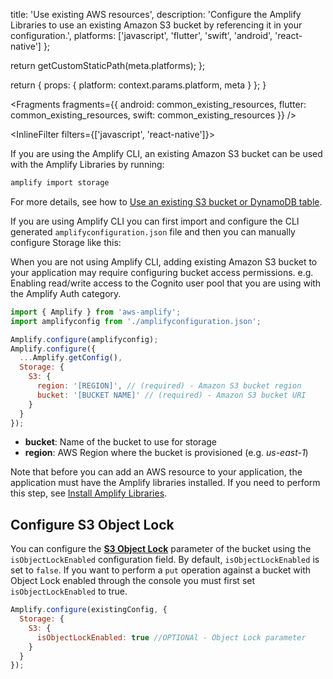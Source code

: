 
  title: 'Use existing AWS resources',
  description:
    'Configure the Amplify Libraries to use an existing Amazon S3 bucket by referencing it in your configuration.',
  platforms: ['javascript', 'flutter', 'swift', 'android', 'react-native']
};

  return getCustomStaticPath(meta.platforms);
};

  return {
    props: {
      platform: context.params.platform,
      meta
    }
  };
}


<Fragments
  fragments={{
    android: common_existing_resources,
    flutter: common_existing_resources,
    swift: common_existing_resources
  }}
/>

<InlineFilter filters={['javascript', 'react-native']}>

If you are using the Amplify CLI, an existing Amazon S3 bucket can be used with the Amplify Libraries by running:

```bash
amplify import storage
```

For more details, see how to [Use an existing S3 bucket or DynamoDB table](/cli/storage/import).

If you are using Amplify CLI you can first import and configure the CLI generated `amplifyconfiguration.json` file and then you can manually configure Storage like this:

<Callout warning>
  When you are not using Amplify CLI, adding existing Amazon S3 bucket to your
  application may require configuring bucket access permissions. e.g. Enabling
  read/write access to the Cognito user pool that you are using with the Amplify
  Auth category.
</Callout>

```javascript
import { Amplify } from 'aws-amplify';
import amplifyconfig from './amplifyconfiguration.json';

Amplify.configure(amplifyconfig);
Amplify.configure({
  ...Amplify.getConfig(),
  Storage: {
    S3: {
      region: '[REGION]', // (required) - Amazon S3 bucket region
      bucket: '[BUCKET NAME]' // (required) - Amazon S3 bucket URI
    }
  }
});
```

- **bucket**: Name of the bucket to use for storage
- **region**: AWS Region where the bucket is provisioned (e.g. _us-east-1_)

Note that before you can add an AWS resource to your application, the application must have the Amplify libraries installed. If you need to perform this step, see [Install Amplify Libraries](/lib/project-setup/create-application#n2-install-amplify-libraries).

## Configure S3 Object Lock

You can configure the [**S3 Object Lock**](https://aws.amazon.com/blogs/storage/protecting-data-with-amazon-s3-object-lock/) parameter of the bucket using the `isObjectLockEnabled` configuration field. By default, `isObjectLockEnabled` is set to `false`. If you want to perform a `put` operation against a bucket with Object Lock enabled through the console you must first set `isObjectLockEnabled` to true.

```javascript
Amplify.configure(existingConfig, {
  Storage: {
    S3: {
      isObjectLockEnabled: true //OPTIONAl - Object Lock parameter
    }
  }
});
```

</InlineFilter>
